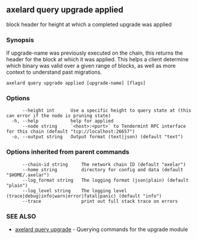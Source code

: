 ## axelard query upgrade applied

block header for height at which a completed upgrade was applied

### Synopsis

If upgrade-name was previously executed on the chain, this returns the header for the block at which it was applied.
This helps a client determine which binary was valid over a given range of blocks, as well as more context to understand past migrations.

```
axelard query upgrade applied [upgrade-name] [flags]
```

### Options

```
      --height int      Use a specific height to query state at (this can error if the node is pruning state)
  -h, --help            help for applied
      --node string     `<host>:<port>` to Tendermint RPC interface for this chain (default "tcp://localhost:26657")
  -o, --output string   Output format (text|json) (default "text")
```

### Options inherited from parent commands

```
      --chain-id string     The network chain ID (default "axelar")
      --home string         directory for config and data (default "$HOME/.axelar")
      --log_format string   The logging format (json|plain) (default "plain")
      --log_level string    The logging level (trace|debug|info|warn|error|fatal|panic) (default "info")
      --trace               print out full stack trace on errors
```

### SEE ALSO

- [axelard query upgrade](/cli-docs/v0_32_0/axelard_query_upgrade) - Querying commands for the upgrade module
